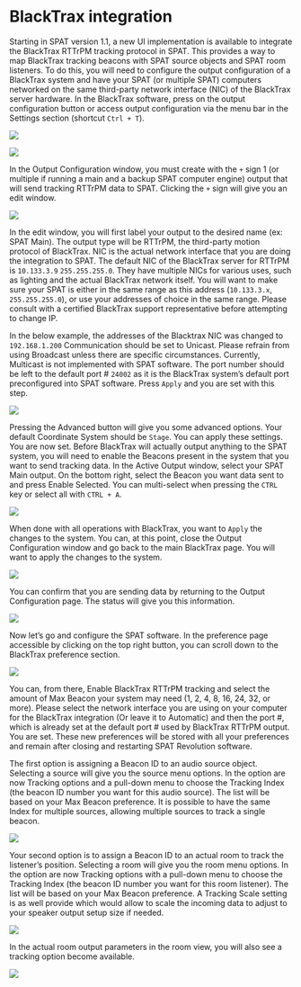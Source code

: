 # BlackTrax integration {#sec-blacktrax}

Starting in SPAT version 1.1, a new UI implementation is available to integrate the BlackTrax RTTrPM tracking protocol in SPAT.
This provides a way to map BlackTrax tracking beacons with SPAT source objects and SPAT room listeners.
To do this, you will need to configure the output configuration of a BlackTrax system and have your SPAT (or multiple SPAT) computers networked on the same third-party network interface (NIC) of the BlackTrax server hardware.
In the BlackTrax software, press on the output configuration button or access output configuration via the menu bar in the Settings section (shortcut ```Ctrl + T```).

![](https://flux-shared.s3.amazonaws.com/doc_images/SpatR/ThirdParty/BlackTraxOutputConfigurationButton.png)

![](https://flux-shared.s3.amazonaws.com/doc_images/SpatR/ThirdParty/BlackTraxSettingsMenu.png)

In the Output Configuration window, you must create with the ```+``` sign 1 (or multiple if running a main and a backup SPAT computer engine) output that will send tracking RTTrPM data to SPAT.
Clicking the ```+``` sign will give you an edit window.


![](https://flux-shared.s3.amazonaws.com/doc_images/SpatR/ThirdParty/BlackTraxOutputConfiguration.png)

In the edit window, you will first label your output to the desired name (ex: SPAT Main).
The output type will be RTTrPM, the third-party motion protocol of BlackTrax.
NIC is the actual network interface that you are doing the integration to SPAT.
The default NIC of the BlackTrax server for RTTrPM is ```10.133.3.9``` ```255.255.255.0```.
They have multiple NICs for various uses, such as lighting and the actual BlackTrax network itself.
You will want to make sure your SPAT is either in the same range as this address (```10.133.3.x```, ```255.255.255.0```), or use your addresses of choice in the same range.
Please consult with a certified BlackTrax support representative before attempting to change IP.

In the below example, the addresses of the Blacktrax NIC was changed to ```192.168.1.200``` Communication should be set to Unicast.
Please refrain from using Broadcast unless there are specific circumstances.
Currently, Multicast is not implemented with SPAT software.
The port number should be left to the default port # ```24002``` as it is the BlackTrax system's default port preconfigured into SPAT software.
Press ```Apply``` and you are set with this step.


![](https://flux-shared.s3.amazonaws.com/doc_images/SpatR/ThirdParty/BlackTraxEditWindows.png)

Pressing the Advanced button will give you some advanced options.
Your default Coordinate System should be ```Stage```.
You can apply these settings.
You are now set.
Before BlackTrax will actually output anything to the SPAT system, you will need to enable the Beacons present in the system that you want to send tracking data.
In the Active Output window, select your SPAT Main output.
On the bottom right, select the Beacon you want data sent to and press Enable Selected.
You can multi-select when pressing the ```CTRL``` key or select all with ```CTRL + A```.

![](https://flux-shared.s3.amazonaws.com/doc_images/SpatR/ThirdParty/BlackTraxEditWidonwsAdvancedSettings.png)

When done with all operations with BlackTrax, you want to ```Apply``` the changes to the system.
You can, at this point, close the Output Configuration window and go back to the main BlackTrax page.
You will want to apply the changes to the system.

![](https://flux-shared.s3.amazonaws.com/doc_images/SpatR/ThirdParty/BlackTraxEditWidonwsAdvancedSettingsApply.png)

You can confirm that you are sending data by returning to the Output Configuration page.
The status will give you this information.

![](https://flux-shared.s3.amazonaws.com/doc_images/SpatR/ThirdParty/BlackTraxOutputConfigurationPage.png)

Now let’s go and configure the SPAT software.
In the preference page accessible by clicking on the top right button, you can scroll down to the BlackTrax preference
section.

![](https://flux-shared.s3.amazonaws.com/doc_images/SpatR/Preference/Blacktrax.png)

You can, from there, Enable BlackTrax RTTrPM tracking and select the amount of Max Beacon your system may need (1, 2, 4, 8, 16, 24, 32, or more).
Please select the network interface you are using on your computer for the BlackTrax integration (Or leave it to Automatic) and then the port #, which is already set at the default port # used by BlackTrax RTTrPM output.
You are set.
These new preferences will be stored with all your preferences and remain after closing and restarting SPAT Revolution software.

The first option is assigning a Beacon ID to an audio source object.
Selecting a source will give you the source menu options.
In the option are now Tracking options and a pull-down menu to choose the Tracking Index (the beacon ID number you want for this audio source).
The list will be based on your Max Beacon preference.
It is possible to have the same Index for multiple sources, allowing multiple sources to track a single beacon.

![](https://flux-shared.s3.amazonaws.com/doc_images/SpatR/Setup/SourceInspector.png)

Your second option is to assign a Beacon ID to an actual room to track the listener's position. Selecting a room will give you the room menu options.
In the option are now Tracking options with a pull-down menu to choose the Tracking Index (the beacon ID number you want for this room listener).
The list will be based on your Max Beacon preference. 
A Tracking Scale setting is as well provide which would allow to scale the incoming data to adjust to your speaker output setup size if needed.

![](https://flux-shared.s3.amazonaws.com/doc_images/SpatR/Setup/RoomInspector.png)

In the actual room output parameters in the room view, you will also see a tracking option become available.

![](https://flux-shared.s3.amazonaws.com/doc_images/SpatR/Room/OutputTracking.png)